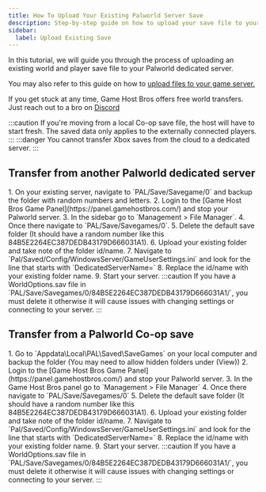 ```yaml
---
title: How To Upload Your Existing Palworld Server Save
description: Step-by-step guide on how to upload your save file to your Palworld server.
sidebar:
  label: Upload Existing Save
---
```


In this tutorial, we will guide you through the process of uploading an existing world and player save file to your Palworld dedicated server.

You may also refer to this guide on how to [upload files to your game server.](/getting-started/uploading-files/)

If you get stuck at any time, Game Host Bros offers free world transfers. Just reach out to a bro on [Discord](https://discord.gg/FN4XgbAwzr)

:::caution
If you're moving from a local Co-op save file, the host will have to start fresh. The saved data only applies to the externally connected players.
:::
:::danger
You cannot transfer Xbox saves from the cloud to a dedicated server.
:::

## Transfer from another Palworld dedicated server
<Steps>
1. On your existing server, navigate to `PAL/Save/Savegame/0` and backup the folder with random numbers and letters.
2. Login to the [Game Host Bros Game Panel](https://panel.gamehostbros.com/) and stop your Palworld server.
3. In the sidebar go to `Management > File Manager`.
4. Once there navigate to `PAL/Save/Savegames/0`.
5. Delete the default save folder (It should have a random number like this 84B5E2264EC387DEDB43179D666031A1).
6. Upload your existing folder and take note of the folder id/name. 
7. Navigate to `Pal/Saved/Config/WindowsServer/GameUserSettings.ini` and look for the line that starts with `DedicatedServerName=`
8. Replace the id/name with your existing folder name.
9. Start your server.
</Steps>
:::caution
If you have a WorldOptions.sav file in `PAL/Save/Savegames/0/84B5E2264EC387DEDB43179D666031A1/`, you must delete it otherwise it will cause issues with changing settings or connecting to your server.
:::

## Transfer from a Palworld Co-op save
<Steps>
1. Go to `Appdata\Local\PAL\Saved\SaveGames` on your local computer and backup the folder (You may need to allow hidden folders under (View))
2. Login to the [Game Host Bros Game Panel](https://panel.gamehostbros.com/) and stop your Palworld server.
3. In the Game Host Bros panel go to `Management > File Manager`
4. Once there navigate to `PAL/Save/Savegames/0`
5. Delete the default save folder (It should have a random number like this 84B5E2264EC387DEDB43179D666031A1).
6. Upload your existing folder and take note of the folder id/name. 
7. Navigate to `Pal/Saved/Config/WindowsServer/GameUserSettings.ini` and look for the line that starts with `DedicatedServerName=`
8. Replace the id/name with your existing folder name.
9. Start your server.
</Steps>
:::caution
If you have a WorldOptions.sav file in `PAL/Save/Savegames/0/84B5E2264EC387DEDB43179D666031A1/`, you must delete it otherwise it will cause issues with changing settings or connecting to your server.
:::
